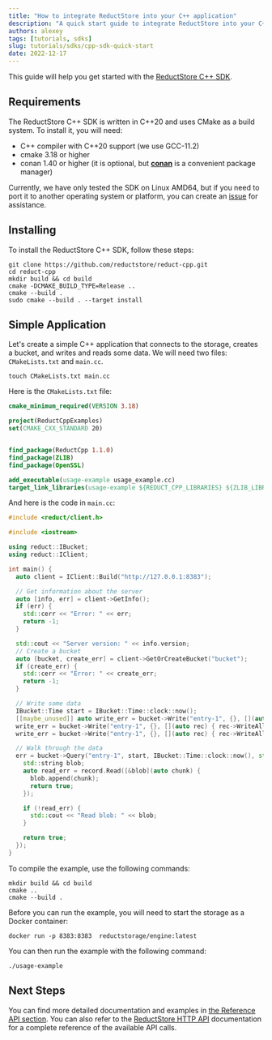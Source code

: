 ```yaml
---
title: "How to integrate ReductStore into your C++ application"
description: "A quick start guide to integrate ReductStore into your C++ application by using the ReductStore C++ SDK."
authors: alexey
tags: [tutorials, sdks]
slug: tutorials/sdks/cpp-sdk-quick-start
date: 2022-12-17
---
```


<head>
    <link rel="canonical" href="https://cpp.reduct.store/en/latest/docs/quick-start" />
</head>

This guide will help you get started with the [ReductStore C++ SDK](https://github.com/reductstore/reduct-cpp).

## Requirements

The ReductStore C++ SDK is written in C++20 and uses CMake as a build system. To install it, you will need:

* C++ compiler with C++20 support (we use GCC-11.2)
* cmake 3.18 or higher
* conan 1.40 or higher (it is optional, but [**conan**](https://conan.io) is a convenient package manager)

Currently, we have only tested the SDK on Linux AMD64, but if you need to port it to another
operating system or platform, you can create an [issue](https://github.com/reductstore/reduct-cpp/issues/new/choose)
for assistance.

## Installing

To install the ReductStore C++ SDK, follow these steps:

<!--truncate-->

```
git clone https://github.com/reductstore/reduct-cpp.git
cd reduct-cpp
mkdir build && cd build
cmake -DCMAKE_BUILD_TYPE=Release ..
cmake --build .
sudo cmake --build . --target install
```

## Simple Application

Let's create a simple C++ application that connects to the storage, creates a bucket, and writes and reads some data. We
will need two files: `CMakeLists.txt` and `main.cc`.

```
touch CMakeLists.txt main.cc
```

Here is the `CMakeLists.txt` file:

```cmake
cmake_minimum_required(VERSION 3.18)

project(ReductCppExamples)
set(CMAKE_CXX_STANDARD 20)


find_package(ReductCpp 1.1.0)
find_package(ZLIB)
find_package(OpenSSL)

add_executable(usage-example usage_example.cc)
target_link_libraries(usage-example ${REDUCT_CPP_LIBRARIES} ${ZLIB_LIBRARIES} OpenSSL::SSL OpenSSL::Crypto)

```

And here is the code in `main.cc`:

```cpp
#include <reduct/client.h>

#include <iostream>

using reduct::IBucket;
using reduct::IClient;

int main() {
  auto client = IClient::Build("http://127.0.0.1:8383");

  // Get information about the server
  auto [info, err] = client->GetInfo();
  if (err) {
    std::cerr << "Error: " << err;
    return -1;
  }

  std::cout << "Server version: " << info.version;
  // Create a bucket
  auto [bucket, create_err] = client->GetOrCreateBucket("bucket");
  if (create_err) {
    std::cerr << "Error: " << create_err;
    return -1;
  }

  // Write some data
  IBucket::Time start = IBucket::Time::clock::now();
  [[maybe_unused]] auto write_err = bucket->Write("entry-1", {}, [](auto rec) { rec->WriteAll("some_data1"); });
  write_err = bucket->Write("entry-1", {}, [](auto rec) { rec->WriteAll("some_data2"); });
  write_err = bucket->Write("entry-1", {}, [](auto rec) { rec->WriteAll("some_data3"); });

  // Walk through the data
  err = bucket->Query("entry-1", start, IBucket::Time::clock::now(), std::nullopt, [](auto&& record) {
    std::string blob;
    auto read_err = record.Read([&blob](auto chunk) {
      blob.append(chunk);
      return true;
    });

    if (!read_err) {
      std::cout << "Read blob: " << blob;
    }

    return true;
  });
}


```

To compile the example, use the following commands:

```
mkdir build && cd build
cmake ..
cmake --build .
```

Before you can run the example, you will need to start the storage as a Docker container:

```
docker run -p 8383:8383  reductstorage/engine:latest
```

You can then run the example with the following command:

```
./usage-example
```

## Next Steps

You can find more detailed documentation and examples
in [the Reference API section](https://cpp.reduct.store/en/latest/docs/api_reference/). You can also
refer to the [ReductStore HTTP API](/docs/http-api) documentation for a complete reference
of the available API calls.

